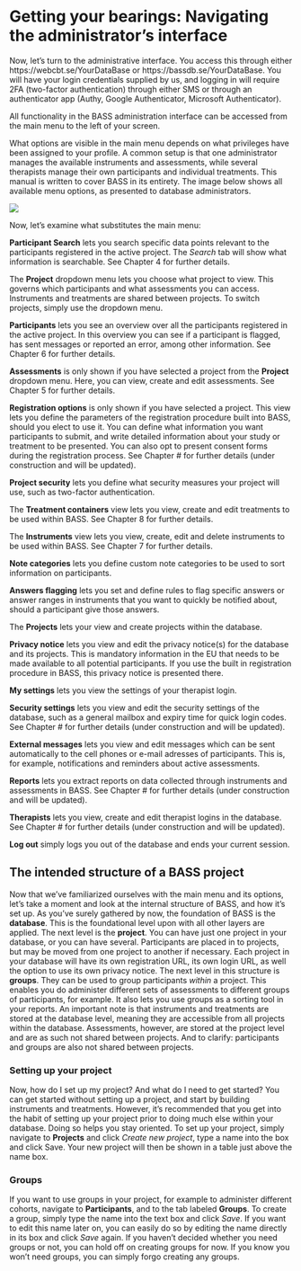 # Getting your bearings: Navigating the administrator's interface

Now, let’s turn to the administrative interface. You access this through either https://webcbt.se/YourDataBase or https://bassdb.se/YourDataBase. You will have your login credentials supplied by us, and logging in will require 2FA (two-factor authentication) through either SMS or through an authenticator app (Authy, Google Authenticator, Microsoft Authenticator).

All functionality in the BASS administration interface can be accessed from the main menu to the left of your screen. 

What options are visible in the main menu depends on what privileges have been assigned to your profile. A common setup is that one administrator manages the available instruments and assessments, while several therapists manage their own participants and individual treatments. This manual is written to cover BASS in its entirety. The image below shows all available menu options, as presented to database administrators.

![](images/main-menu.png)

Now, let’s examine what substitutes the main menu:

**Participant Search** lets you search specific data points relevant to the participants registered in the active project. The *Search* tab will show what information is searchable. See Chapter 4 for further details.

The **Project** dropdown menu lets you choose what project to view. This governs which participants and what assessments you can access. Instruments and treatments are shared between projects. To switch projects, simply use the dropdown menu.

**Participants** lets you see an overview over all the participants registered in the active project. In this overview you can see if a participant is flagged, has sent messages or reported an error, among other information. See Chapter 6 for further details.

**Assessments** is only shown if you have selected a project from the **Project** dropdown menu. Here, you can view, create and edit assessments. See Chapter 5 for further details.

**Registration options** is only shown if you have selected a project. This view lets you define the parameters of the registration procedure built into BASS, should you elect to use it. You can define what information you want participants to submit, and write detailed information about your study or treatment to be presented. You can also opt to present consent forms during the registration process. See Chapter # for further details (under construction and will be updated).

**Project security** lets you define what security measures your project will use, such as two-factor authentication.

The **Treatment containers** view lets you view, create and edit treatments to be used within BASS. See Chapter 8 for further details.

The **Instruments** view lets you view, create, edit and delete instruments to be used within BASS. See Chapter 7 for further details.

**Note categories** lets you define custom note categories to be used to sort information on participants.

**Answers flagging** lets you set and define rules to flag specific answers or answer ranges in instruments that you want to quickly be notified about, should a participant give those answers.

The **Projects** lets your view and create projects within the database.

**Privacy notice** lets you view and edit the privacy notice(s) for the database and its projects. This is mandatory information in the EU that needs to be made available to all potential participants. If you use the built in registration procedure in BASS, this privacy notice is presented there.

**My settings** lets you view the settings of your therapist login.

**Security settings** lets you view and edit the security settings of the database, such as a general mailbox and expiry time for quick login codes. See Chapter # for further details (under construction and will be updated).

**External messages** lets you view and edit messages which can be sent automatically to the cell phones or e-mail adresses of participants. This is, for example, notifications and reminders about active assessments.

**Reports** lets you extract reports on data collected through instruments and assessments in BASS. See Chapter # for further details (under construction and will be updated).

**Therapists** lets you view, create and edit therapist logins in the database. See Chapter # for further details (under construction and will be updated).

**Log out** simply logs you out of the database and ends your current session.


## The intended structure of a BASS project

Now that we’ve familiarized ourselves with the main menu and its options, let’s take a moment and look at the internal structure of BASS, and how it’s set up.
As you’ve surely gathered by now, the foundation of BASS is the **database**. This is the foundational level upon with all other layers are applied. The next level is the **project**. You can have just one project in your database, or you can have several. Participants are placed in to projects, but may be moved from one project to another if necessary. Each project in your database will have its own registration URL, its own login URL, as well the option to use its own privacy notice.
The next level in this structure is **groups**. They can be used to group participants *within* a project. This enables you do administer different sets of assessments to different groups of participants, for example. It also lets you use groups as a sorting tool in your reports.
An important note is that instruments and treatments are stored at the database level, meaning they are accessible from all projects within the database. Assessments, however, are stored at the project level and are as such not shared between projects.
And to clarify: participants and groups are also not shared between projects.

### Setting up your project
Now, how do I set up my project? And what do I need to get started? 
You can get started without setting up a project, and start by building instruments and treatments. However, it’s recommended that you get into the habit of setting up your project prior to doing much else within your database. Doing so helps you stay oriented. To set up your project, simply navigate to **Projects** and click *Create new project*, type a name into the box and click Save. Your new project will then be shown in a table just above the name box.

### Groups
If you want to use groups in your project, for example to administer different cohorts, navigate to **Participants**, and to the tab labeled **Groups**. To create a group, simply type the name into the text box and click *Save*. If you want to edit this name later on, you can easily do so by editing the name directly in its box and click *Save* again.
If you haven’t decided whether you need groups or not, you can hold off on creating groups for now. If you know you won’t need groups, you can simply forgo creating any groups.